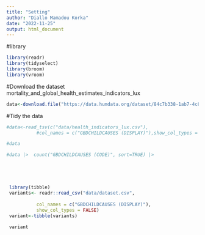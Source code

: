 ```yaml
---
title: "Setting"
author: "Diallo Mamadou Korka"
date: "2022-11-25"
output: html_document
---
```


#library
```r
library(readr)
library(tidyselect)
library(broom)
library(vroom)

```

#Download the dataset mortality_and_global_health_estimates_indicators_lux
```r
data<-download.file("https://data.humdata.org/dataset/84c7b338-1ab7-4c84-af51-f17d6fdb7e7f/resource/e75d4c45-5c0f-4c39-bf8f-a7035c4fd8c7/download/health_indicators_lux.csv", "data/health_indicators_lux.csv")


```
#Tidy the data
```r


#data<-read_tsv(c("data/health_indicators_lux.csv"),
           #col_names = c("GBDCHILDCAUSES (DISPLAY)"),show_col_types = FALSE)

#data

#data |>  count("GBDCHILDCAUSES (CODE)", sort=TRUE) |>





 library(tibble)
 variants<- readr::read_csv("data/dataset.csv", 
                            
           col_names = c("GBDCHILDCAUSES (DISPLAY)"),
           show_col_types = FALSE)
 variant<-tibble(variants)
 
 variant

```

#